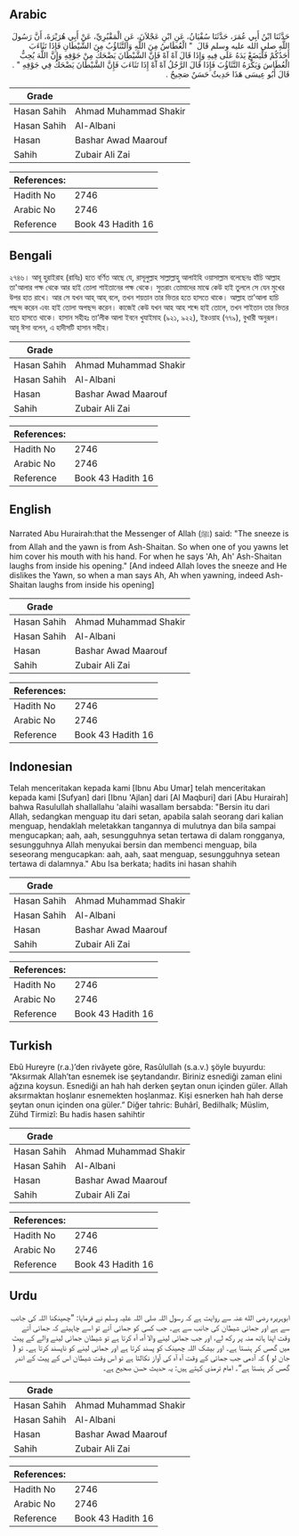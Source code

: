 ## Arabic


<div dir="rtl" lang="ar" style={{fontSize:'larger',backgroundColor:'#f8f9fa',padding:20}}>
حَدَّثَنَا ابْنُ أَبِي عُمَرَ، حَدَّثَنَا سُفْيَانُ، عَنِ ابْنِ عَجْلاَنَ، عَنِ الْمَقْبُرِيِّ، عَنْ أَبِي هُرَيْرَةَ، أَنَّ رَسُولَ اللَّهِ صلى الله عليه وسلم قَالَ ‏ "‏ الْعُطَاسُ مِنَ اللَّهِ وَالتَّثَاؤُبُ مِنَ الشَّيْطَانِ فَإِذَا تَثَاءَبَ أَحَدُكُمْ فَلْيَضَعْ يَدَهُ عَلَى فِيهِ وَإِذَا قَالَ آهْ آهْ فَإِنَّ الشَّيْطَانَ يَضْحَكُ مِنْ جَوْفِهِ وَإِنَّ اللَّهَ يُحِبُّ الْعُطَاسَ وَيَكْرَهُ التَّثَاؤُبَ فَإِذَا قَالَ الرَّجُلُ آهْ آهْ إِذَا تَثَاءَبَ فَإِنَّ الشَّيْطَانَ يَضْحَكُ فِي جَوْفِهِ ‏"‏ ‏.‏ قَالَ أَبُو عِيسَى هَذَا حَدِيثٌ حَسَنٌ صَحِيحٌ ‏.‏
</div>
<div style={{backgroundColor:'#f8f9fa',padding:20, marginBottom: 10}}><table> <thead> <tr> <th>Grade</th> <th></th> </tr> </thead> <tbody> <tr><td>Hasan Sahih</td><td>Ahmad Muhammad Shakir</td></tr><tr><td>Hasan Sahih</td><td>Al-Albani</td></tr><tr><td>Hasan</td><td>Bashar Awad Maarouf</td></tr><tr><td>Sahih</td><td>Zubair Ali Zai</td></tr></tbody></table><table> <thead> <tr> <th>References:</th> <th></th> </tr> </thead> <tbody><tr><td>Hadith No</td><td>2746</td></tr><tr><td>Arabic No</td><td>2746</td></tr><tr><td>Reference</td><td>Book 43 Hadith 16</td></tr></tbody></table></div>

## Bengali


<div dir="ltr" lang="bn" style={{fontSize:'larger',backgroundColor:'#f8f9fa',padding:20}}>
২৭৪৬। আবূ হুরাইরাহ (রাযিঃ) হতে বর্ণিত আছে যে, রাসূলুল্লাহ সাল্লাল্লাহু আলাইহি ওয়াসাল্লাম বলেছেনঃ হাঁচি আল্লাহ তা'আলার পক্ষ থেকে আর হাই তোলা শাইতানের পক্ষ থেকে। সুতরাং তোমাদের মাঝে কেউ হাই তুললে সে যেন মুখের উপর হাত রাখে। আর সে যখন আহ্ আহ্ বলে, তখন শয়তান তার ভিতর হতে হাসতে থাকে। আল্লাহ তা’আলা হাচি পছন্দ করেন এবং হাই তোলা অপছন্দ করেন। কাজেই কেউ যখন আহ আহ শব্দে হাই তোলে, তখন শাইতান তার ভিতর হতে হাসতে থাকে। হাসান সহীহঃ তা’লীক আলা ইবনে খুযাইমাহ (৯২১, ৯২২), ইরওয়াহ (৭৭৯), বুখারী অনুরূপ। আবূ ঈসা বলেন, এ হাদীসটি হাসান সহীহ।
</div>
<div style={{backgroundColor:'#f8f9fa',padding:20, marginBottom: 10}}><table> <thead> <tr> <th>Grade</th> <th></th> </tr> </thead> <tbody> <tr><td>Hasan Sahih</td><td>Ahmad Muhammad Shakir</td></tr><tr><td>Hasan Sahih</td><td>Al-Albani</td></tr><tr><td>Hasan</td><td>Bashar Awad Maarouf</td></tr><tr><td>Sahih</td><td>Zubair Ali Zai</td></tr></tbody></table><table> <thead> <tr> <th>References:</th> <th></th> </tr> </thead> <tbody><tr><td>Hadith No</td><td>2746</td></tr><tr><td>Arabic No</td><td>2746</td></tr><tr><td>Reference</td><td>Book 43 Hadith 16</td></tr></tbody></table></div>

## English


<div dir="ltr" lang="en" style={{fontSize:'larger',backgroundColor:'#f8f9fa',padding:20}}>
Narrated Abu Hurairah:that the Messenger of Allah (ﷺ) said: "The sneeze is from Allah and the yawn is from Ash-Shaitan. So when one of you yawns let him cover his mouth with his hand. For when he says 'Ah, Ah' Ash-Shaitan laughs from inside his opening." [And indeed Allah loves the sneeze and He dislikes the Yawn, so when a man says Ah, Ah when yawning, indeed Ash-Shaitan laughs from inside his opening]
</div>
<div style={{backgroundColor:'#f8f9fa',padding:20, marginBottom: 10}}><table> <thead> <tr> <th>Grade</th> <th></th> </tr> </thead> <tbody> <tr><td>Hasan Sahih</td><td>Ahmad Muhammad Shakir</td></tr><tr><td>Hasan Sahih</td><td>Al-Albani</td></tr><tr><td>Hasan</td><td>Bashar Awad Maarouf</td></tr><tr><td>Sahih</td><td>Zubair Ali Zai</td></tr></tbody></table><table> <thead> <tr> <th>References:</th> <th></th> </tr> </thead> <tbody><tr><td>Hadith No</td><td>2746</td></tr><tr><td>Arabic No</td><td>2746</td></tr><tr><td>Reference</td><td>Book 43 Hadith 16</td></tr></tbody></table></div>

## Indonesian


<div dir="ltr" lang="id" style={{fontSize:'larger',backgroundColor:'#f8f9fa',padding:20}}>
Telah menceritakan kepada kami [Ibnu Abu Umar] telah menceritakan kepada kami [Sufyan] dari [Ibnu 'Ajlan] dari [Al Maqburi] dari [Abu Hurairah] bahwa Rasulullah shallallahu 'alaihi wasallam bersabda: "Bersin itu dari Allah, sedangkan menguap itu dari setan, apabila salah seorang dari kalian menguap, hendaklah meletakkan tangannya di mulutnya dan bila sampai mengucapkan; aah, aah, sesungguhnya setan tertawa di dalam rongganya, sesungguhnya Allah menyukai bersin dan membenci menguap, bila seseorang mengucapkan: aah, aah, saat menguap, sesungguhnya setean tertawa di dalamnya." Abu Isa berkata; hadits ini hasan shahih
</div>
<div style={{backgroundColor:'#f8f9fa',padding:20, marginBottom: 10}}><table> <thead> <tr> <th>Grade</th> <th></th> </tr> </thead> <tbody> <tr><td>Hasan Sahih</td><td>Ahmad Muhammad Shakir</td></tr><tr><td>Hasan Sahih</td><td>Al-Albani</td></tr><tr><td>Hasan</td><td>Bashar Awad Maarouf</td></tr><tr><td>Sahih</td><td>Zubair Ali Zai</td></tr></tbody></table><table> <thead> <tr> <th>References:</th> <th></th> </tr> </thead> <tbody><tr><td>Hadith No</td><td>2746</td></tr><tr><td>Arabic No</td><td>2746</td></tr><tr><td>Reference</td><td>Book 43 Hadith 16</td></tr></tbody></table></div>

## Turkish


<div dir="ltr" lang="tr" style={{fontSize:'larger',backgroundColor:'#f8f9fa',padding:20}}>
Ebû Hureyre (r.a.)’den rivâyete göre, Rasûlullah (s.a.v.) şöyle buyurdu: “Aksırmak Allah’tan esnemek ise şeytandandır. Biriniz esnediği zaman elini ağzına koysun. Esnediği an hah hah derken şeytan onun içinden güler. Allah aksırmaktan hoşlanır esnemekten hoşlanmaz. Kişi esnerken hah hah derse şeytan onun içinden ona güler.” Diğer tahric: Buhârî, Bedilhalk; Müslim, Zühd Tirmizî: Bu hadis hasen sahihtir
</div>
<div style={{backgroundColor:'#f8f9fa',padding:20, marginBottom: 10}}><table> <thead> <tr> <th>Grade</th> <th></th> </tr> </thead> <tbody> <tr><td>Hasan Sahih</td><td>Ahmad Muhammad Shakir</td></tr><tr><td>Hasan Sahih</td><td>Al-Albani</td></tr><tr><td>Hasan</td><td>Bashar Awad Maarouf</td></tr><tr><td>Sahih</td><td>Zubair Ali Zai</td></tr></tbody></table><table> <thead> <tr> <th>References:</th> <th></th> </tr> </thead> <tbody><tr><td>Hadith No</td><td>2746</td></tr><tr><td>Arabic No</td><td>2746</td></tr><tr><td>Reference</td><td>Book 43 Hadith 16</td></tr></tbody></table></div>

## Urdu


<div dir="rtl" lang="ur" style={{fontSize:'larger',backgroundColor:'#f8f9fa',padding:20}}>
ابوہریرہ رضی الله عنہ سے روایت ہے کہ رسول اللہ صلی اللہ علیہ وسلم نے فرمایا: ”چھینکنا اللہ کی جانب سے ہے اور جمائی شیطان کی جانب سے ہے۔ جب کسی کو جمائی آئے تو اسے چاہیئے کہ جمائی آتے وقت اپنا ہاتھ منہ پر رکھ لے، اور جب جمائی لینے والا آہ، آہ کرتا ہے تو شیطان جمائی لینے والے کے پیٹ میں گھس کر ہنستا ہے۔ اور بیشک اللہ چھینک کو پسند کرتا ہے اور جمائی لینے کو ناپسند کرتا ہے۔ تو ( جان لو ) کہ آدمی جب جمائی کے وقت آہ آہ کی آواز نکالتا ہے تو اس وقت شیطان اس کے پیٹ کے اندر گھس کر ہنستا ہے“۔ امام ترمذی کہتے ہیں: یہ حدیث حسن صحیح ہے۔
</div>
<div style={{backgroundColor:'#f8f9fa',padding:20, marginBottom: 10}}><table> <thead> <tr> <th>Grade</th> <th></th> </tr> </thead> <tbody> <tr><td>Hasan Sahih</td><td>Ahmad Muhammad Shakir</td></tr><tr><td>Hasan Sahih</td><td>Al-Albani</td></tr><tr><td>Hasan</td><td>Bashar Awad Maarouf</td></tr><tr><td>Sahih</td><td>Zubair Ali Zai</td></tr></tbody></table><table> <thead> <tr> <th>References:</th> <th></th> </tr> </thead> <tbody><tr><td>Hadith No</td><td>2746</td></tr><tr><td>Arabic No</td><td>2746</td></tr><tr><td>Reference</td><td>Book 43 Hadith 16</td></tr></tbody></table></div>